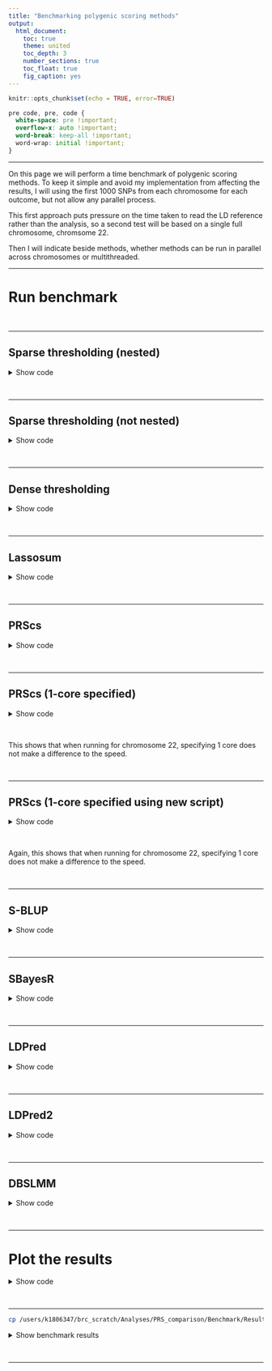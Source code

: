```yaml
---
title: "Benchmarking polygenic scoring methods"
output: 
  html_document:
    toc: true
    theme: united
    toc_depth: 3
    number_sections: true
    toc_float: true
    fig_caption: yes
---
```


```r
knitr::opts_chunk$set(echo = TRUE, error=TRUE)
```

<style>
p.caption {
  font-size: 1.5em;
}
</style>

```css
pre code, pre, code {
  white-space: pre !important;
  overflow-x: auto !important;
  word-break: keep-all !important;
  word-wrap: initial !important;
}
```

***

On this page we will perform a time benchmark of polygenic scoring methods. To keep it simple and avoid my implementation from affecting the results, I will using the first 1000 SNPs from each chromosome for each outcome, but not allow any parallel process. 

This first approach puts pressure on the time taken to read the LD reference rather than the analysis, so a second test will be based on a single full chromosome, chromsome 22.

Then I will indicate beside methods, whether methods can be run in parallel across chromosomes or multithreaded.

***

# Run benchmark

<br/>

***

## Sparse thresholding (nested)

<details><summary>Show code</summary>
```bash
. /users/k1806347/brc_scratch/Software/MyGit/GenoPred/config_used/Pipeline_prep.config

# Create directory
mkdir /users/k1806347/brc_scratch/Analyses/PRS_comparison/Benchmark/pt_clump

# Create file listing GWAS that haven't been processed.
> /users/k1806347/brc_scratch/Analyses/PRS_comparison/Benchmark/pt_clump/todo.txt
for gwas in $(echo DEPR06 COLL01 HEIG03 BODY04 DIAB05 COAD01 CROH01 SCLE03 RHEU02 EDUC03 ADHD04 BODY11 PRCA01 BRCA01);do
for test in $(echo chr22);do
if [ ! -f /users/k1806347/brc_scratch/Analyses/PRS_comparison/Benchmark/pt_clump/${gwas}/test_${test}/1KGPhase3.w_hm3.${gwas}.test_${test}.log ]; then
echo $gwas ${test} >> /users/k1806347/brc_scratch/Analyses/PRS_comparison/Benchmark/pt_clump/todo.txt
fi
done
done

# Create shell script to run using sbatch
cat > /users/k1806347/brc_scratch/Analyses/PRS_comparison/Benchmark/pt_clump/sbatch.sh << 'EOF'
#!/bin/sh

#SBATCH -p shared,brc

. /users/k1806347/brc_scratch/Software/MyGit/GenoPred/config_used/Pipeline_prep.config

gwas=$(awk -v var="$SLURM_ARRAY_TASK_ID" 'NR == var {print $1}' /users/k1806347/brc_scratch/Analyses/PRS_comparison/Benchmark/pt_clump/todo.txt)
test=$(awk -v var="$SLURM_ARRAY_TASK_ID" 'NR == var {print $2}' /users/k1806347/brc_scratch/Analyses/PRS_comparison/Benchmark/pt_clump/todo.txt)

echo ${gwas}
echo ${test}

/users/k1806347/brc_scratch/Software/Rscript.sh /users/k1806347/brc_scratch/Software/MyGit/GenoPred/Scripts/polygenic_score_file_creator/polygenic_score_file_creator.R \
  --ref_plink_chr ${Geno_1KG_dir}/1KGPhase3.w_hm3.chr \
  --ref_keep ${Geno_1KG_dir}/keep_files/EUR_samples.keep \
  --sumstats ${gwas_rep_qcd}/${gwas}.cleaned.gz \
  --plink ${plink1_9} \
  --memory 3000 \
  --output /users/k1806347/brc_scratch/Analyses/PRS_comparison/Benchmark/pt_clump/${gwas}/test_${test}/1KGPhase3.w_hm3.${gwas}.test_${test} \
  --test ${test} \
  --ref_pop_scale ${Geno_1KG_dir}/super_pop_keep.list

EOF

sbatch --array 1-$(wc -l /users/k1806347/brc_scratch/Analyses/PRS_comparison/Benchmark/pt_clump/todo.txt | cut -d' ' -f1)%5 /users/k1806347/brc_scratch/Analyses/PRS_comparison/Benchmark/pt_clump/sbatch.sh

```
</details>

<br/>

***

## Sparse thresholding (not nested)

<details><summary>Show code</summary>
```bash
. /users/k1806347/brc_scratch/Software/MyGit/GenoPred/config_used/Pipeline_prep.config

# Create directory
mkdir /users/k1806347/brc_scratch/Analyses/PRS_comparison/Benchmark/pt_clump_nonnested

# Create file listing GWAS that haven't been processed.
> /users/k1806347/brc_scratch/Analyses/PRS_comparison/Benchmark/pt_clump_nonnested/todo.txt
for gwas in $(echo DEPR06 COLL01 HEIG03 BODY04 DIAB05 COAD01 CROH01 SCLE03 RHEU02 EDUC03 ADHD04 BODY11 PRCA01 BRCA01);do
for test in $(echo chr22);do
if [ ! -f /users/k1806347/brc_scratch/Analyses/PRS_comparison/Benchmark/pt_clump_nonnested/${gwas}/test_${test}/1KGPhase3.w_hm3.${gwas}.test_${test}.log ]; then
echo $gwas ${test} >> /users/k1806347/brc_scratch/Analyses/PRS_comparison/Benchmark/pt_clump_nonnested/todo.txt
fi
done
done

# Create shell script to run using sbatch
cat > /users/k1806347/brc_scratch/Analyses/PRS_comparison/Benchmark/pt_clump_nonnested/sbatch.sh << 'EOF'
#!/bin/sh

#SBATCH -p shared,brc

. /users/k1806347/brc_scratch/Software/MyGit/GenoPred/config_used/Pipeline_prep.config

gwas=$(awk -v var="$SLURM_ARRAY_TASK_ID" 'NR == var {print $1}' /users/k1806347/brc_scratch/Analyses/PRS_comparison/Benchmark/pt_clump_nonnested/todo.txt)
test=$(awk -v var="$SLURM_ARRAY_TASK_ID" 'NR == var {print $2}' /users/k1806347/brc_scratch/Analyses/PRS_comparison/Benchmark/pt_clump_nonnested/todo.txt)

echo ${gwas}
echo ${test}

/users/k1806347/brc_scratch/Software/Rscript.sh /users/k1806347/brc_scratch/Software/MyGit/GenoPred/Scripts/polygenic_score_file_creator/polygenic_score_file_creator.R \
  --ref_plink_chr ${Geno_1KG_dir}/1KGPhase3.w_hm3.chr \
  --ref_keep ${Geno_1KG_dir}/keep_files/EUR_samples.keep \
  --sumstats ${gwas_rep_qcd}/${gwas}.cleaned.gz \
  --plink ${plink1_9} \
  --nested F \
  --memory 3000 \
  --output /users/k1806347/brc_scratch/Analyses/PRS_comparison/Benchmark/pt_clump_nonnested/${gwas}/test_${test}/1KGPhase3.w_hm3.${gwas}.test_${test} \
  --test ${test} \
  --ref_pop_scale ${Geno_1KG_dir}/super_pop_keep.list

EOF

sbatch --array 1-$(wc -l /users/k1806347/brc_scratch/Analyses/PRS_comparison/Benchmark/pt_clump_nonnested/todo.txt | cut -d' ' -f1)%5 /users/k1806347/brc_scratch/Analyses/PRS_comparison/Benchmark/pt_clump_nonnested/sbatch.sh

```
</details>

<br/>

***

## Dense thresholding

<details><summary>Show code</summary>
```bash
. /users/k1806347/brc_scratch/Software/MyGit/GenoPred/config_used/Pipeline_prep.config

# Create directory
mkdir /users/k1806347/brc_scratch/Analyses/PRS_comparison/Benchmark/pt_clump_dense

# Create file listing GWAS that haven't been processed.
> /users/k1806347/brc_scratch/Analyses/PRS_comparison/Benchmark/pt_clump_dense/todo.txt
for gwas in $(echo DEPR06 COLL01 HEIG03 BODY04 DIAB05 COAD01 CROH01 SCLE03 RHEU02 EDUC03 ADHD04 BODY11 PRCA01 BRCA01);do
for test in $(echo chr22);do
if [ ! -f /users/k1806347/brc_scratch/Analyses/PRS_comparison/Benchmark/pt_clump_dense/${gwas}/test_${test}/1KGPhase3.w_hm3.${gwas}.test_${test}.log ]; then
echo $gwas ${test} >> /users/k1806347/brc_scratch/Analyses/PRS_comparison/Benchmark/pt_clump_dense/todo.txt
fi
done
done

# Create shell script to run using sbatch
cat > /users/k1806347/brc_scratch/Analyses/PRS_comparison/Benchmark/pt_clump_dense/sbatch.sh << 'EOF'
#!/bin/sh

#SBATCH -p shared,brc

. /users/k1806347/brc_scratch/Software/MyGit/GenoPred/config_used/Pipeline_prep.config

gwas=$(awk -v var="$SLURM_ARRAY_TASK_ID" 'NR == var {print $1}' /users/k1806347/brc_scratch/Analyses/PRS_comparison/Benchmark/pt_clump_dense/todo.txt)
test=$(awk -v var="$SLURM_ARRAY_TASK_ID" 'NR == var {print $2}' /users/k1806347/brc_scratch/Analyses/PRS_comparison/Benchmark/pt_clump_dense/todo.txt)

echo ${gwas}
echo ${test}

/users/k1806347/brc_scratch/Software/Rscript.sh /users/k1806347/brc_scratch/Software/MyGit/GenoPred/Scripts/polygenic_score_file_creator_dense/polygenic_score_file_creator_dense.R \
	--ref_plink_chr ${Geno_1KG_dir}/1KGPhase3.w_hm3.chr \
	--ref_keep ${Geno_1KG_dir}/keep_files/EUR_samples.keep \
  --sumstats ${gwas_rep_qcd}/${gwas}.cleaned.gz \
	--plink ${plink1_9} \
  --prsice_path ${prsice_path} \
  --rscript ${rscript} \
  --memory 3000 \
  --output /users/k1806347/brc_scratch/Analyses/PRS_comparison/Benchmark/pt_clump_dense/${gwas}/test_${test}/1KGPhase3.w_hm3.${gwas}.test_${test} \
  --test ${test} \
	--ref_pop_scale ${Geno_1KG_dir}/super_pop_keep.list

EOF

sbatch --array 1-$(wc -l /users/k1806347/brc_scratch/Analyses/PRS_comparison/Benchmark/pt_clump_dense/todo.txt | cut -d' ' -f1)%5 /users/k1806347/brc_scratch/Analyses/PRS_comparison/Benchmark/pt_clump_dense/sbatch.sh

```
</details>

<br/>

***

## Lassosum

<details><summary>Show code</summary>
```bash
. /users/k1806347/brc_scratch/Software/MyGit/GenoPred/config_used/Pipeline_prep.config

# Create directory
mkdir /users/k1806347/brc_scratch/Analyses/PRS_comparison/Benchmark/lassosum

# Create file listing GWAS that haven't been processed.
> /users/k1806347/brc_scratch/Analyses/PRS_comparison/Benchmark/lassosum/todo.txt
for gwas in $(echo DEPR06 COLL01 HEIG03 BODY04 DIAB05 COAD01 CROH01 SCLE03 RHEU02 EDUC03 ADHD04 BODY11 PRCA01 BRCA01);do
for test in $(echo chr22);do
if [ ! -f /users/k1806347/brc_scratch/Analyses/PRS_comparison/Benchmark/lassosum/${gwas}/test_${test}/1KGPhase3.w_hm3.${gwas}.test_${test}.log ]; then
echo $gwas ${test} >> /users/k1806347/brc_scratch/Analyses/PRS_comparison/Benchmark/lassosum/todo.txt
fi
done
done

# Create shell script to run using sbatch
cat > /users/k1806347/brc_scratch/Analyses/PRS_comparison/Benchmark/lassosum/sbatch.sh << 'EOF'
#!/bin/sh

#SBATCH -p shared,brc
#SBATCH --mem 5G

. /users/k1806347/brc_scratch/Software/MyGit/GenoPred/config_used/Pipeline_prep.config

gwas=$(awk -v var="$SLURM_ARRAY_TASK_ID" 'NR == var {print $1}' /users/k1806347/brc_scratch/Analyses/PRS_comparison/Benchmark/lassosum/todo.txt)
test=$(awk -v var="$SLURM_ARRAY_TASK_ID" 'NR == var {print $2}' /users/k1806347/brc_scratch/Analyses/PRS_comparison/Benchmark/lassosum/todo.txt)

echo ${gwas}
echo ${test}

/users/k1806347/brc_scratch/Software/Rscript.sh /users/k1806347/brc_scratch/Software/MyGit/GenoPred/Scripts/polygenic_score_file_creator_lassosum/polygenic_score_file_creator_lassosum.R \
	--ref_plink_gw ${Geno_1KG_dir}/1KGPhase3.w_hm3.GW \
	--ref_keep ${Geno_1KG_dir}/keep_files/EUR_samples.keep \
  --sumstats ${gwas_rep_qcd}/${gwas}.cleaned.gz \
  --output /users/k1806347/brc_scratch/Analyses/PRS_comparison/Benchmark/lassosum/${gwas}/test_${test}/1KGPhase3.w_hm3.${gwas}.test_${test} \
	--plink ${plink1_9} \
  --test ${test} \
	--ref_pop_scale ${Geno_1KG_dir}/super_pop_keep.list

EOF

sbatch --array 1-$(wc -l /users/k1806347/brc_scratch/Analyses/PRS_comparison/Benchmark/lassosum/todo.txt | cut -d' ' -f1)%5 /users/k1806347/brc_scratch/Analyses/PRS_comparison/Benchmark/lassosum/sbatch.sh

```
</details>

<br/>

***

## PRScs


<details><summary>Show code</summary>
```bash
. /users/k1806347/brc_scratch/Software/MyGit/GenoPred/config_used/Pipeline_prep.config

# Create directory
mkdir /users/k1806347/brc_scratch/Analyses/PRS_comparison/Benchmark/PRScs

# Create file listing GWAS that haven't been processed.
> /users/k1806347/brc_scratch/Analyses/PRS_comparison/Benchmark/PRScs/todo.txt
for gwas in $(echo DEPR06 COLL01 HEIG03 BODY04 DIAB05 COAD01 CROH01 SCLE03 RHEU02 EDUC03 ADHD04 BODY11 PRCA01 BRCA01);do
for test in $(echo chr22);do
if [ ! -f /users/k1806347/brc_scratch/Analyses/PRS_comparison/Benchmark/PRScs/${gwas}/test_${test}/1KGPhase3.w_hm3.${gwas}.test_${test}.log ]; then
echo $gwas ${test} >> /users/k1806347/brc_scratch/Analyses/PRS_comparison/Benchmark/PRScs/todo.txt
fi
done
done

# Create shell script to run using sbatch
cat > /users/k1806347/brc_scratch/Analyses/PRS_comparison/Benchmark/PRScs/sbatch.sh << 'EOF'
#!/bin/sh

#SBATCH -p shared,brc
#SBATCH --mem 5G

. /users/k1806347/brc_scratch/Software/MyGit/GenoPred/config_used/Pipeline_prep.config

gwas=$(awk -v var="$SLURM_ARRAY_TASK_ID" 'NR == var {print $1}' /users/k1806347/brc_scratch/Analyses/PRS_comparison/Benchmark/PRScs/todo.txt)
test=$(awk -v var="$SLURM_ARRAY_TASK_ID" 'NR == var {print $2}' /users/k1806347/brc_scratch/Analyses/PRS_comparison/Benchmark/PRScs/todo.txt)

echo ${gwas}
echo ${test}

/users/k1806347/brc_scratch/Software/Rscript.sh /users/k1806347/brc_scratch/Software/MyGit/GenoPred/Scripts/polygenic_score_file_creator_PRScs/polygenic_score_file_creator_PRScs.R \
  --ref_plink_chr ${Geno_1KG_dir}/1KGPhase3.w_hm3.chr \
  --ref_keep ${Geno_1KG_dir}/keep_files/EUR_samples.keep \
  --sumstats ${gwas_rep_qcd}/${gwas}.cleaned.gz \
  --plink ${plink1_9} \
  --memory 5000 \
  --output /users/k1806347/brc_scratch/Analyses/PRS_comparison/Benchmark/PRScs/${gwas}/test_${test}/1KGPhase3.w_hm3.${gwas}.test_${test} \
  --ref_pop_scale ${Geno_1KG_dir}/super_pop_keep.list \
  --PRScs_path /users/k1806347/brc_scratch/Software/PRScs.sh \
  --PRScs_ref_path ${PRScs_dir}/ldblk_1kg_eur \
  --n_cores 1 \
  --test ${test} \
  --phi_param 1e-6,1e-4,1e-2,1,auto

EOF

sbatch --array 1-$(wc -l /users/k1806347/brc_scratch/Analyses/PRS_comparison/Benchmark/PRScs/todo.txt | cut -d' ' -f1)%5 /users/k1806347/brc_scratch/Analyses/PRS_comparison/Benchmark/PRScs/sbatch.sh

```
</details>

<br/>

***

## PRScs (1-core specified)

<details><summary>Show code</summary>
```bash
. /users/k1806347/brc_scratch/Software/MyGit/GenoPred/config_used/Pipeline_prep.config

# Create directory
mkdir /users/k1806347/brc_scratch/Analyses/PRS_comparison/Benchmark/PRScs_1core

# Create file listing GWAS that haven't been processed.
> /users/k1806347/brc_scratch/Analyses/PRS_comparison/Benchmark/PRScs_1core/todo.txt
for gwas in $(echo DEPR06 COLL01 HEIG03 BODY04 DIAB05 COAD01 CROH01 SCLE03 RHEU02 EDUC03 ADHD04 BODY11 PRCA01 BRCA01);do
for test in $(echo chr22);do
if [ ! -f /users/k1806347/brc_scratch/Analyses/PRS_comparison/Benchmark/PRScs_1core/${gwas}/test_${test}/1KGPhase3.w_hm3.${gwas}.test_${test}.log ]; then
echo $gwas ${test} >> /users/k1806347/brc_scratch/Analyses/PRS_comparison/Benchmark/PRScs_1core/todo.txt
fi
done
done

# Create shell script to run using sbatch
cat > /users/k1806347/brc_scratch/Analyses/PRS_comparison/Benchmark/PRScs_1core/sbatch.sh << 'EOF'
#!/bin/sh

#SBATCH -p shared,brc
#SBATCH --mem 5G

export MKL_NUM_THREADS=1
export NUMEXPR_NUM_THREADS=1
export OMP_NUM_THREADS=1

. /users/k1806347/brc_scratch/Software/MyGit/GenoPred/config_used/Pipeline_prep.config

gwas=$(awk -v var="$SLURM_ARRAY_TASK_ID" 'NR == var {print $1}' /users/k1806347/brc_scratch/Analyses/PRS_comparison/Benchmark/PRScs_1core/todo.txt)
test=$(awk -v var="$SLURM_ARRAY_TASK_ID" 'NR == var {print $2}' /users/k1806347/brc_scratch/Analyses/PRS_comparison/Benchmark/PRScs_1core/todo.txt)

echo ${gwas}
echo ${test}

/users/k1806347/brc_scratch/Software/Rscript.sh /users/k1806347/brc_scratch/Software/MyGit/GenoPred/Scripts/polygenic_score_file_creator_PRScs/polygenic_score_file_creator_PRScs.R \
  --ref_plink_chr ${Geno_1KG_dir}/1KGPhase3.w_hm3.chr \
  --ref_keep ${Geno_1KG_dir}/keep_files/EUR_samples.keep \
  --sumstats ${gwas_rep_qcd}/${gwas}.cleaned.gz \
  --plink ${plink1_9} \
  --memory 5000 \
  --output /users/k1806347/brc_scratch/Analyses/PRS_comparison/Benchmark/PRScs_1core/${gwas}/test_${test}/1KGPhase3.w_hm3.${gwas}.test_${test} \
  --ref_pop_scale ${Geno_1KG_dir}/super_pop_keep.list \
  --PRScs_path /users/k1806347/brc_scratch/Software/PRScs.sh \
  --PRScs_ref_path ${PRScs_dir}/ldblk_1kg_eur \
  --n_cores 1 \
  --test ${test} \
  --phi_param 1e-6,1e-4,1e-2,1,auto

EOF

sbatch --array 1-$(wc -l /users/k1806347/brc_scratch/Analyses/PRS_comparison/Benchmark/PRScs_1core/todo.txt | cut -d' ' -f1)%5 /users/k1806347/brc_scratch/Analyses/PRS_comparison/Benchmark/PRScs_1core/sbatch.sh

```
</details>

<br/>

This shows that when running for chromosome 22, specifying 1 core does not make a difference to the speed.

<br/>

***

## PRScs (1-core specified using new script)

<details><summary>Show code</summary>
```bash
. /users/k1806347/brc_scratch/Software/MyGit/GenoPred/config_used/Pipeline_prep.config

# Create directory
mkdir /users/k1806347/brc_scratch/Analyses/PRS_comparison/Benchmark/PRScs_1core_v2

# Create file listing GWAS that haven't been processed.
> /users/k1806347/brc_scratch/Analyses/PRS_comparison/Benchmark/PRScs_1core_v2/todo.txt
for gwas in $(echo DEPR06 COLL01 HEIG03 BODY04 DIAB05 COAD01 CROH01 SCLE03 RHEU02 EDUC03 ADHD04 BODY11 PRCA01 BRCA01);do
for test in $(echo chr22);do
if [ ! -f /users/k1806347/brc_scratch/Analyses/PRS_comparison/Benchmark/PRScs_1core_v2/${gwas}/test_${test}/1KGPhase3.w_hm3.${gwas}.test_${test}.log ]; then
echo $gwas ${test} >> /users/k1806347/brc_scratch/Analyses/PRS_comparison/Benchmark/PRScs_1core_v2/todo.txt
fi
done
done

# Create shell script to run using sbatch
cat > /users/k1806347/brc_scratch/Analyses/PRS_comparison/Benchmark/PRScs_1core_v2/sbatch.sh << 'EOF'
#!/bin/sh

#SBATCH -p shared,brc
#SBATCH --mem 5G

. /users/k1806347/brc_scratch/Software/MyGit/GenoPred/config_used/Pipeline_prep.config

gwas=$(awk -v var="$SLURM_ARRAY_TASK_ID" 'NR == var {print $1}' /users/k1806347/brc_scratch/Analyses/PRS_comparison/Benchmark/PRScs_1core/todo.txt)
test=$(awk -v var="$SLURM_ARRAY_TASK_ID" 'NR == var {print $2}' /users/k1806347/brc_scratch/Analyses/PRS_comparison/Benchmark/PRScs_1core/todo.txt)

echo ${gwas}
echo ${test}

/users/k1806347/brc_scratch/Software/Rscript.sh /users/k1806347/brc_scratch/Software/MyGit/GenoPred/Scripts/polygenic_score_file_creator_PRScs/polygenic_score_file_creator_PRScs_2.R \
  --ref_plink_chr ${Geno_1KG_dir}/1KGPhase3.w_hm3.chr \
  --ref_keep ${Geno_1KG_dir}/keep_files/EUR_samples.keep \
  --sumstats ${gwas_rep_qcd}/${gwas}.cleaned.gz \
  --plink ${plink1_9} \
  --memory 5000 \
  --output /users/k1806347/brc_scratch/Analyses/PRS_comparison/Benchmark/PRScs_1core_v2/${gwas}/test_${test}/1KGPhase3.w_hm3.${gwas}.test_${test} \
  --ref_pop_scale ${Geno_1KG_dir}/super_pop_keep.list \
  --PRScs_path /users/k1806347/brc_scratch/Software/PRScs.sh \
  --PRScs_ref_path ${PRScs_dir}/ldblk_1kg_eur \
  --n_cores 1 \
  --test ${test} \
  --phi_param 1e-6,1e-4,1e-2,1,auto

EOF

sbatch --array 1-$(wc -l /users/k1806347/brc_scratch/Analyses/PRS_comparison/Benchmark/PRScs_1core_v2/todo.txt | cut -d' ' -f1)%5 /users/k1806347/brc_scratch/Analyses/PRS_comparison/Benchmark/PRScs_1core_v2/sbatch.sh

```
</details>

<br/>

Again, this shows that when running for chromosome 22, specifying 1 core does not make a difference to the speed.

<br/>

***

## S-BLUP

<details><summary>Show code</summary>
```bash
. /users/k1806347/brc_scratch/Software/MyGit/GenoPred/config_used/Pipeline_prep.config

# Create directory
mkdir /users/k1806347/brc_scratch/Analyses/PRS_comparison/Benchmark/SBLUP

# Create file listing GWAS that haven't been processed.
> /users/k1806347/brc_scratch/Analyses/PRS_comparison/Benchmark/SBLUP/todo.txt
for gwas in $(echo DEPR06 COLL01 HEIG03 BODY04 DIAB05 COAD01 CROH01 SCLE03 RHEU02 EDUC03 ADHD04 BODY11 PRCA01 BRCA01);do
for test in $(echo chr22);do
if [ ! -f /users/k1806347/brc_scratch/Analyses/PRS_comparison/Benchmark/SBLUP/${gwas}/test_${test}/1KGPhase3.w_hm3.${gwas}.test_${test}.log ]; then
echo $gwas ${test} >> /users/k1806347/brc_scratch/Analyses/PRS_comparison/Benchmark/SBLUP/todo.txt
fi
done
done

# Create shell script to run using sbatch
cat > /users/k1806347/brc_scratch/Analyses/PRS_comparison/Benchmark/SBLUP/sbatch.sh << 'EOF'
#!/bin/sh

#SBATCH -p test
#SBATCH --mem 5G

. /users/k1806347/brc_scratch/Software/MyGit/GenoPred/config_used/Pipeline_prep.config

gwas=$(awk -v var="$SLURM_ARRAY_TASK_ID" 'NR == var {print $1}' /users/k1806347/brc_scratch/Analyses/PRS_comparison/Benchmark/SBLUP/todo.txt)
test=$(awk -v var="$SLURM_ARRAY_TASK_ID" 'NR == var {print $2}' /users/k1806347/brc_scratch/Analyses/PRS_comparison/Benchmark/SBLUP/todo.txt)

echo ${gwas}
echo ${test}

/users/k1806347/brc_scratch/Software/Rscript.sh /users/k1806347/brc_scratch/Software/MyGit/GenoPred/Scripts/polygenic_score_file_creator_SBLUP/polygenic_score_file_creator_SBLUP.R \
  --ref_plink ${Geno_1KG_dir}/1KGPhase3.w_hm3.GW \
  --ref_keep ${Geno_1KG_dir}/keep_files/EUR_samples.keep \
  --sumstats ${gwas_rep_qcd}/${gwas}.cleaned.gz \
  --plink ${plink1_9} \
  --gcta ${gcta} \
  --munge_sumstats ${munge_sumstats} \
  --ldsc ${ldsc} \
  --ldsc_ref ${ldsc_ref} \
  --hm3_snplist ${HapMap3_snplist_dir}/w_hm3.snplist \
  --memory 50000 \
  --n_cores 1 \
  --output /users/k1806347/brc_scratch/Analyses/PRS_comparison/Benchmark/SBLUP/${gwas}/test_${test}/1KGPhase3.w_hm3.${gwas}.test_${test} \
  --test ${test} \
  --ref_pop_scale ${Geno_1KG_dir}/super_pop_keep.list

EOF

sbatch --array 1-$(wc -l /users/k1806347/brc_scratch/Analyses/PRS_comparison/Benchmark/SBLUP/todo.txt | cut -d' ' -f1)%5 /users/k1806347/brc_scratch/Analyses/PRS_comparison/Benchmark/SBLUP/sbatch.sh

```
</details>

<br/>

***

## SBayesR

<details><summary>Show code</summary>
```bash
. /users/k1806347/brc_scratch/Software/MyGit/GenoPred/config_used/Pipeline_prep.config

# Create directory
mkdir /users/k1806347/brc_scratch/Analyses/PRS_comparison/Benchmark/SBayesR

# Create file listing GWAS that haven't been processed.
> /users/k1806347/brc_scratch/Analyses/PRS_comparison/Benchmark/SBayesR/todo.txt
for gwas in $(echo DEPR06 COLL01 HEIG03 BODY04 DIAB05 COAD01 CROH01 SCLE03 RHEU02 EDUC03 ADHD04 BODY11 PRCA01 BRCA01);do
for test in $(echo chr22);do
if [ ! -f /users/k1806347/brc_scratch/Analyses/PRS_comparison/Benchmark/SBayesR/${gwas}/test_${test}/1KGPhase3.w_hm3.${gwas}.test_${test}.log ]; then
echo $gwas ${test} >> /users/k1806347/brc_scratch/Analyses/PRS_comparison/Benchmark/SBayesR/todo.txt
fi
done
done

# Create shell script to run using sbatch
cat > /users/k1806347/brc_scratch/Analyses/PRS_comparison/Benchmark/SBayesR/sbatch.sh << 'EOF'
#!/bin/sh

#SBATCH -p shared,brc

. /users/k1806347/brc_scratch/Software/MyGit/GenoPred/config_used/Pipeline_prep.config

gwas=$(awk -v var="$SLURM_ARRAY_TASK_ID" 'NR == var {print $1}' /users/k1806347/brc_scratch/Analyses/PRS_comparison/Benchmark/SBayesR/todo.txt)
test=$(awk -v var="$SLURM_ARRAY_TASK_ID" 'NR == var {print $2}' /users/k1806347/brc_scratch/Analyses/PRS_comparison/Benchmark/SBayesR/todo.txt)

echo ${gwas}
echo ${test}

/users/k1806347/brc_scratch/Software/Rscript.sh /users/k1806347/brc_scratch/Software/MyGit/GenoPred/Scripts/polygenic_score_file_creator_SBayesR/polygenic_score_file_creator_SBayesR.R \
  --ref_plink ${Geno_1KG_dir}/1KGPhase3.w_hm3.GW \
  --ref_keep ${Geno_1KG_dir}/keep_files/EUR_samples.keep \
  --sumstats ${gwas_rep_qcd}/${gwas}.cleaned.gz \
  --plink ${plink1_9} \
  --gctb ${gctb} \
  --ld_matrix_chr ${Geno_1KG_dir}/LD_matrix/EUR/1KGPhase3.w_hm3.EUR.chr \
  --memory 50000 \
  --n_cores 3 \
  --output /users/k1806347/brc_scratch/Analyses/PRS_comparison/Benchmark/SBayesR/${gwas}/test_${test}/1KGPhase3.w_hm3.${gwas}.test_${test}_3core_split \
  --test ${test} \
  --ref_pop_scale ${Geno_1KG_dir}/super_pop_keep.list

EOF

sbatch --array 1-$(wc -l /users/k1806347/brc_scratch/Analyses/PRS_comparison/Benchmark/SBayesR/todo.txt | cut -d' ' -f1)%5 /users/k1806347/brc_scratch/Analyses/PRS_comparison/Benchmark/SBayesR/sbatch.sh

```
</details>

<br/>

***

## LDPred

<details><summary>Show code</summary>
```bash
. /users/k1806347/brc_scratch/Software/MyGit/GenoPred/config_used/Pipeline_prep.config

# Create directory
mkdir /users/k1806347/brc_scratch/Analyses/PRS_comparison/Benchmark/LDPred

# Create file listing GWAS that haven't been processed.
> /users/k1806347/brc_scratch/Analyses/PRS_comparison/Benchmark/LDPred/todo.txt
for gwas in $(echo DEPR06 COLL01 HEIG03 BODY04 DIAB05 COAD01 CROH01 SCLE03 RHEU02 EDUC03 ADHD04 BODY11 PRCA01 BRCA01);do
for test in $(echo chr22);do
if [ ! -f /users/k1806347/brc_scratch/Analyses/PRS_comparison/Benchmark/LDPred/${gwas}/test_${test}/1KGPhase3.w_hm3.${gwas}.test_${test}.log ]; then
echo $gwas ${test} >> /users/k1806347/brc_scratch/Analyses/PRS_comparison/Benchmark/LDPred/todo.txt
fi
done
done

# Create shell script to run using sbatch
cat > /users/k1806347/brc_scratch/Analyses/PRS_comparison/Benchmark/LDPred/sbatch.sh << 'EOF'
#!/bin/sh

#SBATCH -p shared,brc
#SBATCH --mem 5G

. /users/k1806347/brc_scratch/Software/MyGit/GenoPred/config_used/Pipeline_prep.config

gwas=$(awk -v var="$SLURM_ARRAY_TASK_ID" 'NR == var {print $1}' /users/k1806347/brc_scratch/Analyses/PRS_comparison/Benchmark/LDPred/todo.txt)
test=$(awk -v var="$SLURM_ARRAY_TASK_ID" 'NR == var {print $2}' /users/k1806347/brc_scratch/Analyses/PRS_comparison/Benchmark/LDPred/todo.txt)

echo ${gwas}
echo ${test}

/users/k1806347/brc_scratch/Software/Rscript.sh /users/k1806347/brc_scratch/Software/MyGit/GenoPred/Scripts/polygenic_score_file_creator_LDPred/polygenic_score_file_creator_LDPred.R \
  --ref_plink ${Geno_1KG_dir}/1KGPhase3.w_hm3.GW \
  --ref_keep ${Geno_1KG_dir}/keep_files/EUR_samples.keep \
  --sumstats ${gwas_rep_qcd}/${gwas}.cleaned.gz \
  --plink ${plink1_9} \
  --memory 20000 \
  --n_cores 1 \
  --ldpred ${ldpred} \
  --output /users/k1806347/brc_scratch/Analyses/PRS_comparison/Benchmark/LDPred/${gwas}/test_${test}/1KGPhase3.w_hm3.${gwas}.test_${test} \
  --test ${test} \
  --ref_pop_scale ${Geno_1KG_dir}/super_pop_keep.list

EOF

sbatch --array 1-$(wc -l /users/k1806347/brc_scratch/Analyses/PRS_comparison/Benchmark/LDPred/todo.txt | cut -d' ' -f1)%5 /users/k1806347/brc_scratch/Analyses/PRS_comparison/Benchmark/LDPred/sbatch.sh

```
</details>

<br/>

***

## LDPred2

<details><summary>Show code</summary>
```bash
. /users/k1806347/brc_scratch/Software/MyGit/GenoPred/config_used/Pipeline_prep.config

# Create directory
mkdir /users/k1806347/brc_scratch/Analyses/PRS_comparison/Benchmark/LDPred2

gwas=$(echo DEPR06 COLL01 HEIG03 BODY04 DIAB05 COAD01 CROH01 SCLE03 RHEU02 EDUC03 ADHD04 BODY11 PRCA01 BRCA01)
binary=$(echo T F F F T T T T T F T F T T)

# Create directory
mkdir /users/k1806347/brc_scratch/Analyses/PRS_comparison/Benchmark/LDPred2

# Create file listing GWAS that haven't been processed.
> /users/k1806347/brc_scratch/Analyses/PRS_comparison/Benchmark/LDPred2/todo.txt
for i in $(seq 1 14);do
gwas_i=$(echo ${gwas} | cut -f ${i} -d ' ')
binary_i=$(echo ${binary} | cut -f ${i} -d ' ')
for test in $(echo chr22);do
if [ ! -f /users/k1806347/brc_scratch/Analyses/PRS_comparison/Benchmark/LDPred2/${gwas_i}/test_${test}/1KGPhase3.w_hm3.${gwas_i}.test_${test}.log ]; then
echo ${gwas_i} ${binary_i} ${test} >> /users/k1806347/brc_scratch/Analyses/PRS_comparison/Benchmark/LDPred2/todo.txt
fi
done
done

# Create shell script to run using sbatch
cat > /users/k1806347/brc_scratch/Analyses/PRS_comparison/Benchmark/LDPred2/sbatch.sh << 'EOF'
#!/bin/sh

#SBATCH -p shared,brc

. /users/k1806347/brc_scratch/Software/MyGit/GenoPred/config_used/Pipeline_prep.config

gwas=$(awk -v var="$SLURM_ARRAY_TASK_ID" 'NR == var {print $1}' /users/k1806347/brc_scratch/Analyses/PRS_comparison/Benchmark/LDPred2/todo.txt)
binary=$(awk -v var="$SLURM_ARRAY_TASK_ID" 'NR == var {print $2}' /users/k1806347/brc_scratch/Analyses/PRS_comparison/Benchmark/LDPred2/todo.txt)
test=$(awk -v var="$SLURM_ARRAY_TASK_ID" 'NR == var {print $3}' /users/k1806347/brc_scratch/Analyses/PRS_comparison/Benchmark/LDPred2/todo.txt)

echo ${gwas}
echo ${binary}
echo ${test}

/users/k1806347/brc_scratch/Software/Rscript.sh /users/k1806347/brc_scratch/Software/MyGit/GenoPred/Scripts/polygenic_score_file_creator_LDPred2/polygenic_score_file_creator_LDPred2.R \
  --ref_plink ${Geno_1KG_dir}/1KGPhase3.w_hm3.GW \
  --ref_keep ${Geno_1KG_dir}/keep_files/EUR_samples.keep \
  --ldpred2_ref_dir ${Geno_1KG_dir}/LD_matrix/LDPred2 \
  --sumstats ${gwas_rep_qcd}/${gwas}.cleaned.gz \
  --plink ${plink1_9} \
  --memory 10000 \
  --n_cores 1 \
  --binary ${binary} \
  --output /users/k1806347/brc_scratch/Analyses/PRS_comparison/Benchmark/LDPred2/${gwas}/test_${test}/1KGPhase3.w_hm3.${gwas}.test_${test} \
  --test ${test} \
  --ref_pop_scale ${Geno_1KG_dir}/super_pop_keep.list

EOF

sbatch --array 1-$(wc -l /users/k1806347/brc_scratch/Analyses/PRS_comparison/Benchmark/LDPred2/todo.txt | cut -d' ' -f1)%5 /users/k1806347/brc_scratch/Analyses/PRS_comparison/Benchmark/LDPred2/sbatch.sh

```
</details>

<br/>

***

## DBSLMM

<details><summary>Show code</summary>
```bash
. /users/k1806347/brc_scratch/Software/MyGit/GenoPred/config_used/Pipeline_prep.config

gwas=$(echo DEPR06 COLL01 HEIG03 BODY04 DIAB05 COAD01 CROH01 SCLE03 RHEU02 EDUC03 ADHD04 BODY11 PRCA01 BRCA01)
pop_prev=$(echo 0.15 NA NA NA 0.05 0.03 0.013 0.00164 0.005 NA 0.05 NA 0.125 0.125)
samp_prev=$(echo 0.27 NA NA NA 0.298 0.5 0.069 0.023 0.246 NA 0.36 NA 0.564 0.537)

# Create directory
mkdir /users/k1806347/brc_scratch/Analyses/PRS_comparison/Benchmark/DBSLMM

# Create file listing GWAS that haven't been processed.
> /users/k1806347/brc_scratch/Analyses/PRS_comparison/Benchmark/DBSLMM/todo.txt
for i in $(seq 1 14);do
gwas_i=$(echo ${gwas} | cut -f ${i} -d ' ')
pop_prev_i=$(echo ${pop_prev} | cut -f ${i} -d ' ')
sample_prev_i=$(echo ${samp_prev} | cut -f ${i} -d ' ')
for test in $(echo chr22);do
if [ ! -f /users/k1806347/brc_scratch/Analyses/PRS_comparison/Benchmark/DBSLMM/${gwas_i}/test_${test}/1KGPhase3.w_hm3.${gwas_i}.test_${test}.log ]; then
echo ${gwas_i} ${pop_prev_i} ${sample_prev_i} ${test} >> /users/k1806347/brc_scratch/Analyses/PRS_comparison/Benchmark/DBSLMM/todo.txt
fi
done
done

# Create shell script to run using sbatch
cat > /users/k1806347/brc_scratch/Analyses/PRS_comparison/Benchmark/DBSLMM/sbatch.sh << 'EOF'
#!/bin/sh

#SBATCH -p shared,brc

. /users/k1806347/brc_scratch/Software/MyGit/GenoPred/config_used/Pipeline_prep.config

gwas=$(awk -v var="$SLURM_ARRAY_TASK_ID" 'NR == var {print $1}' /users/k1806347/brc_scratch/Analyses/PRS_comparison/Benchmark/DBSLMM/todo.txt)
pop_prev=$(awk -v var="$SLURM_ARRAY_TASK_ID" 'NR == var {print $2}' /users/k1806347/brc_scratch/Analyses/PRS_comparison/Benchmark/DBSLMM/todo.txt)
sample_prev=$(awk -v var="$SLURM_ARRAY_TASK_ID" 'NR == var {print $3}' /users/k1806347/brc_scratch/Analyses/PRS_comparison/Benchmark/DBSLMM/todo.txt)
test=$(awk -v var="$SLURM_ARRAY_TASK_ID" 'NR == var {print $4}' /users/k1806347/brc_scratch/Analyses/PRS_comparison/Benchmark/DBSLMM/todo.txt)

echo ${gwas}
echo ${pop_prev}
echo ${sample_prev}
echo ${test}

/users/k1806347/brc_scratch/Software/Rscript.sh /users/k1806347/brc_scratch/Software/MyGit/GenoPred/Scripts/polygenic_score_file_creator_DBSLMM/polygenic_score_file_creator_DBSLMM.R \
  --ref_plink_chr ${Geno_1KG_dir}/1KGPhase3.w_hm3.chr \
  --ref_keep ${Geno_1KG_dir}/keep_files/EUR_samples.keep \
  --sumstats ${gwas_rep_qcd}/${gwas}.cleaned.gz \
  --plink ${plink1_9} \
  --memory 5000 \
  --ld_blocks /users/k1806347/brc_scratch/Data/LDetect/EUR \
  --rscript /users/k1806347/brc_scratch/Software/Rscript.sh \
  --dbslmm /users/k1806347/brc_scratch/Software/DBSLMM/software \
  --munge_sumstats ${munge_sumstats} \
  --ldsc ${ldsc} \
  --ldsc_ref ${ldsc_ref} \
  --hm3_snplist ${HapMap3_snplist_dir}/w_hm3.snplist \
  --sample_prev ${sample_prev} \
  --pop_prev ${pop_prev} \
  --output /users/k1806347/brc_scratch/Analyses/PRS_comparison/Benchmark/DBSLMM/${gwas}/test_${test}/1KGPhase3.w_hm3.${gwas}.test_${test} \
  --test ${test} \
  --ref_pop_scale ${Geno_1KG_dir}/super_pop_keep.list
EOF

sbatch --array 1-$(wc -l /users/k1806347/brc_scratch/Analyses/PRS_comparison/Benchmark/DBSLMM/todo.txt | cut -d' ' -f1)%3 /users/k1806347/brc_scratch/Analyses/PRS_comparison/Benchmark/DBSLMM/sbatch.sh

```
</details>

<br/>

***

# Plot the results

<details><summary>Show code</summary>
```R

method<-c('pt_clump','lassosum','PRScs','SBLUP','SBayesR','LDPred','LDPred2','DBSLMM')

gwas<-c('DEPR06','COLL01','HEIG03','BODY04','DIAB05','COAD01','CROH01','SCLE03','RHEU02','EDUC03','ADHD04','BODY11','PRCA01','BRCA01')
test<-c('chr22')

res<-NULL
res_mean<-NULL
for(method_i in method){
  for(test_i in test){
    res_tmp<-NULL
    for(gwas_i in gwas){
      tmp<-read.table(paste0('/users/k1806347/brc_scratch/Analyses/PRS_comparison/Benchmark/',method_i,'/',gwas_i,'/test_',test_i,'/1KGPhase3.w_hm3.',gwas_i,'.test_',test_i,'.log'), sep='&')$V1
      tmp<-tmp[grepl('Test duration was', tmp)]
      tmp<-gsub('Test duration was ','',tmp)
      tmp_time<-as.numeric(gsub(' .*','',tmp))
      tmp_unit<-gsub('.* ','',gsub(' $','',tmp))
      if(tmp_unit == 'mins'){
        tmp_time<-tmp_time*60
      }

      if(tmp_unit == 'hours'){
        tmp_time<-tmp_time*60*60
      }
      
      res_tmp<-rbind(res_tmp, data.frame(Method=method_i,
                                 Test=test_i,
                                 GWAS=gwas_i,
                                 Time=tmp_time))
    }
    
    res_mean<-rbind(res_mean, data.frame(Method=method_i,
                                         Test=test_i,
                                         Time_mean=mean(res_tmp$Time),
                                         Time_sd=sd(res_tmp$Time)))
    
    res<-rbind(res, res_tmp)
  }
}

res$Method<-as.character(res$Method)
res$Method[res$Method == 'pt_clump']<-'pT+clump'
res$Method<-factor(res$Method, levels=unique(res$Method))
res$Test<-as.factor(res$Test)

library(ggplot2)
library(cowplot)

all<-ggplot(res, aes(x=Method, y=Time/60)) +
  geom_boxplot() + 
  facet_grid(.~Test) +
  theme_half_open() +
  labs(y="Time (Minutes)") + 
  background_grid() +
  theme(axis.text.x = element_text(angle = 45, hjust=1)) + 
  panel_border()

small<-ggplot(res[!(res$Method %in% c('PRScs','LDPred2')),], aes(x=Method, y=Time/60)) +
  geom_boxplot() + 
  facet_grid(.~Test) +
  theme_half_open() +
  labs(y="Time (Minutes)") + 
  background_grid() +
  theme(axis.text.x = element_text(angle = 45, hjust=1)) +
  panel_border()

png('/users/k1806347/brc_scratch/Analyses/PRS_comparison/Benchmark/Result.png', unit='px', width=2500, height=3500, res=300)
plot_grid(all, small, labels = 'AUTO', ncol=1)
dev.off()

```

</details>

<br/>

***

```bash
cp /users/k1806347/brc_scratch/Analyses/PRS_comparison/Benchmark/Result.png /users/k1806347/brc_scratch/Software/MyGit/GenoPred/Images/Benchmark/
```

<details><summary>Show benchmark results</summary>

<center>

![](Images/Benchmark/Result.png)

</details>

<br/>

***

